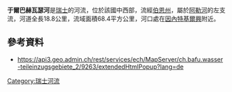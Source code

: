 {{No footnotes|time=2021-01-13T02:12:08+00:00}}
{{Coord|46.70111|N|8.23165|E|display=title}}

'''于爾巴赫瓦瑟河'''是[[瑞士|瑞士]]的河流，位於該國中西部，流經[[伯恩州|伯恩州]]，屬於[[阿勒河|阿勒河]]的左支流，河道全長18.8公里，流域面積68.4平方公里，河口處在[[因內特基爾興|因內特基爾興]]附近。

==參考資料==
* https://api3.geo.admin.ch/rest/services/ech/MapServer/ch.bafu.wasser-teileinzugsgebiete_2/9263/extendedHtmlPopup?lang=de

{{Switzerland-geo-stub}}
[[Category:瑞士河流|Category:瑞士河流]]